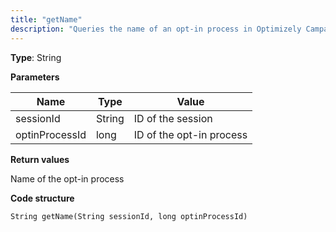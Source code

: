 ```yaml
---
title: "getName"
description: "Queries the name of an opt-in process in Optimizely Campaign."
---
```


**Type**: String

**Parameters**

| Name           | Type   | Value                    |
| -------------- | ------ | ------------------------ |
| sessionId      | String | ID of the session        |
| optinProcessId | long   | ID of the opt-in process |

**Return values**

Name of the opt-in process

**Code structure**

`String getName(String sessionId, long optinProcessId)
`